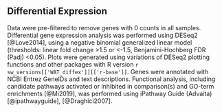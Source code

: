 ## Differential Expression

Data were pre-filtered to remove genes with 0 counts in all samples. Differential gene expression analysis was performed using DESeq2 [@Love2014], using a negative binomial generalized linear model (thresholds: linear fold change >1.5 or <-1.5, Benjamini-Hochberg FDR (Padj) <0.05). Plots were generated using variations of DESeq2 plotting functions and other packages with R version `r sw_versions[['WAT_diffex']][['r-base']]`. Genes were annotated with NCBI Entrez GeneIDs and text descriptions. Functional analysis, including candidate pathways activated or inhibited in comparison(s) and GO-term enrichments [@Mi2019], was performed using iPathway Guide (Advaita) [@ipathwayguide], [@Draghici2007].

